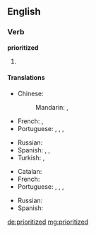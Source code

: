 ==English==

===Verb===
'''prioritized'''

# {{past of|prioritize}}

====Translations====
{{trans-top|having high priority}}
{{trans-mid}}
{{trans-bottom}}

{{trans-top|quality or state of being prior or antecedent in time, or of preceding something else}}
* Chinese:
*: Mandarin: {{t-|cmn|優先|sc=Hani}},  {{t-|cmn|优先|tr=yōuxiān|sc=Hani}}
* French: {{t+|fr|antérieur}}, {{t+|fr|précédant}}
* Portuguese: {{t|pt|prioritário|m}}, {{t|pt|prioritária|f}}, {{t|pt|prioritários|m|p}}, {{t|pt|prioritárias|f|p}}
{{trans-mid}}
* Russian: {{t+|ru|приоритетный|tr=prioritétnyj}}
* Spanish: {{t+|es|antecedente}}, {{t+|es|anterior}}, {{t-|es|precedente}}
* Turkish: {{t|tr|öncelik}}, {{t|tr|takaddüm}}
{{trans-bottom}}

{{trans-top|Precedence; superior rank}}
* Catalan: {{t|ca|prioritat |f}}
* French: {{t+|fr|prioritaire}}
* Portuguese: {{t|pt|prioritário|m}}, {{t|pt|prioritária|f}}, {{t|pt|prioritários|m|p}}, {{t|pt|prioritárias|f|p}}
{{trans-mid}}
* Russian: {{t|ru|приоритетный|sc=Cyrl}}
* Spanish: {{t-|es|prioritario}}
{{trans-bottom}}

[[de:prioritized]]
[[mg:prioritized]]